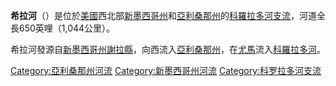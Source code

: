 {{Infobox River 
  | river_name = 希拉河
  | image_name = Gilarivermap.png
  | caption = 
  | origin = {{USA}}[[新墨西哥州|新墨西哥州]][[謝拉縣_(新墨西哥州)|謝拉縣]]
  | mouth = [[科羅拉多河|科羅拉多河]]
  | basin_countries = {{USA}}<br/>{{MEX}}
  | length = 649英哩（1,044公里）
  | elevation = 
  | mouth_elevation = 118英呎（36米）
  | discharge = 每秒6,070立方呎
  | watershed = 58,200平方公里
}}

'''希拉河'''（{{lang-en|Gila River}}）是位於[[美國|美國]]西北部[[新墨西哥州|新墨西哥州]]和[[亞利桑那州|亞利桑那州]]的[[科羅拉多河|科羅拉多河]][[支流|支流]]，河道全長650英哩（1,044公里）。

希拉河發源自[[新墨西哥州|新墨西哥州]][[謝拉縣_(新墨西哥州)|謝拉縣]]，向西流入[[亞利桑那州|亞利桑那州]]，在[[尤馬_(亞利桑那州)|尤馬]]流入[[科羅拉多河|科羅拉多河]]。

{{DEFAULTSORT:Gila River}}
[[Category:亞利桑那州河流|Category:亞利桑那州河流]]
[[Category:新墨西哥州河流|Category:新墨西哥州河流]]
[[Category:科罗拉多河支流|Category:科罗拉多河支流]]

{{America-geo-stub}}